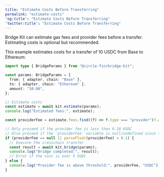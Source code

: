 ```yaml
---
title: "Estimate Costs Before Transferring"
permalink: "estimate-costs"
'og:title': "Estimate Costs Before Transferring"
'twitter:title': "Estimate Costs Before Transferring"
---
```


Bridge Kit can estimate gas fees and provider fees before a transfer. Estimating
costs is optional but recommended.

This example estimates costs for a transfer of 10 USDC from Base to Ethereum:


```typescript
import type { BridgeParams } from "@circle-fin/bridge-kit";

const params: BridgeParams = {
  from: { adapter, chain: "Base" },
  to: { adapter, chain: "Ethereum" },
  amount: "10.00",
};

// Estimate costs
const estimate = await kit.estimate(params);
console.log("Estimated fees:", estimate);

const providerFee = estimate.fees.find((f) => f.type === "provider")?.amount;

// Only proceed if the provider fee is less than 0.10 USDC
// Also proceed if the `providerFee` variable is null/undefined since there is no provider fee to charge
if (providerFee == null || parseFloat(providerFee) < 0.1) {
  // Execute the crosschain transfer
  const result = await kit.bridge(params);
  console.log("Bridge completed:", result);
  // Error if the cost is over 5 USDC
} else {
  console.log("Provider fee is above threshold:", providerFee, "USDC");
}
```